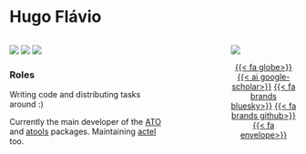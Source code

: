 # Hugo Flávio

::: columns

::: {.column width="60%"}

[![](https://img.shields.io/badge/trackyverse-actel-41b3f7?style=for-the-badge)](https://actel.trackyverse.org/)
[![](https://img.shields.io/badge/trackyverse-ATO-b1e2ff?style=for-the-badge)](https://ato.trackyverse.org/)
[![](https://img.shields.io/badge/trackyverse-atools-0072b2?style=for-the-badge)](https://atools.trackyverse.org/)

### Roles

Writing code and distributing tasks around :)

Currently the main developer of the [ATO](https://ato.trackyverse.org/) and [atools](https://atools.trackyverse.org/) packages. Maintaining [actel](https://actel.trackyverse.org/) too.

:::

::: {.column width="15%"}
:::

::: {.column width="25%"}
![](/assets/img/hugo_profile.jpg)

<p style="text-align: center;">
[{{< fa globe>}}](https://hugoflavio.com/)
[{{< ai google-scholar>}}](https://scholar.google.com/citations?user=TnfYOkUAAAAJ)
[{{< fa brands bluesky>}}](https://bsky.app/profile/hugoflavio.com)
[{{< fa brands github>}}](https://github.com/hugomflavio)
[{{< fa envelope>}}](mailto:hflavio@dal.ca)
</p>
:::

:::
